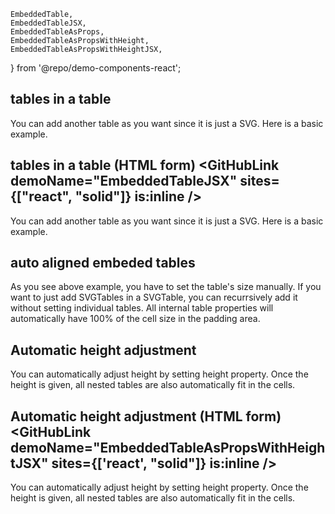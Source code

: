 	EmbeddedTable,
	EmbeddedTableJSX,
	EmbeddedTableAsProps,
	EmbeddedTableAsPropsWithHeight,
	EmbeddedTableAsPropsWithHeightJSX,
} from '@repo/demo-components-react';

## tables in a table <GitHubLink demoName="EmbeddedTable" is:inline />

You can add another table as you want since it is just a SVG.
Here is a basic example.

<div className='demo-container'>
	<EmbeddedTable />
</div>

## tables in a table (HTML form) <GitHubLink demoName="EmbeddedTableJSX" sites={["react", "solid"]} is:inline />

You can add another table as you want since it is just a SVG.
Here is a basic example.

<div className='demo-container'>
	<EmbeddedTableJSX />
</div>

## auto aligned embeded tables <GitHubLink demoName="EmbeddedTableAsProps" is:inline />

As you see above example, you have to set the table's size manually.
If you want to just add SVGTables in a SVGTable, you can recurrsively add it
without setting individual tables. All internal table properties will
automatically have 100% of the cell size in the padding area.

<div className='demo-container'>
	<EmbeddedTableAsProps />
</div>


## Automatic height adjustment <GitHubLink demoName="EmbeddedTableAsPropsWithHeight" is:inline />

You can automatically adjust height by setting height property.
Once the height is given, all nested tables are also automatically fit in the cells.

<div className='demo-container'>
	<EmbeddedTableAsPropsWithHeight />
</div>

## Automatic height adjustment (HTML form) <GitHubLink demoName="EmbeddedTableAsPropsWithHeightJSX" sites={['react', "solid"]} is:inline />

You can automatically adjust height by setting height property.
Once the height is given, all nested tables are also automatically fit in the cells.

<div className='demo-container'>
	<EmbeddedTableAsPropsWithHeightJSX />
</div>
